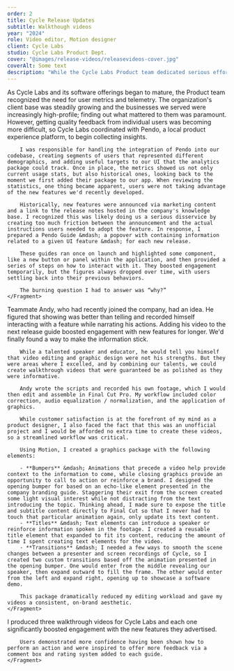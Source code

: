 ```yaml
---
order: 2
title: Cycle Release Updates
subtitle: Walkthough videos
year: "2024"
role: Video editor, Motion designer
client: Cycle Labs
studio: Cycle Labs Product Dept.
cover: "@images/release-videos/releasevideos-cover.jpg"
coverAlt: Some text
description: "While the Cycle Labs Product team dedicated serious effort to shipping new and requested features, we noticed that their adoption rate was lower than we expected. Teammate Andy and put our heads together to find out why and rectify the issue."
---
```


<ProjectSection sectionTitle="Concept">
    <Fragment slot="text">
        As Cycle Labs and its software offerings began to mature, the Product team recognized the need for user metrics and telemetry. The organization's client base was steadily growing and the businesses we served were increasingly high-profile; finding out what mattered to them was paramount. However, getting quality feedback from individual users was becoming more difficult, so Cycle Labs coordinated with Pendo, a local product experience platform, to begin collecting insights.

        I was responsible for handling the integration of Pendo into our codebase, creating segments of users that represented different demographics, and adding useful targets to our UI that the analytics package could track. Once in place, the metrics showed us not only current usage stats, but also historical ones, looking back to the moment we first added their package to our app. When reviewing the statistics, one thing became apparent, users were not taking advantage of the new features we'd recently developed.

        Historically, new features were announced via marketing content and a link to the release notes hosted in the company's knowledge base. I recognized this was likely doing us a serious disservice by creating too much friction between the announcement and the actual instructions users needed to adopt the feature. In response, I prepared a Pendo Guide &mdash; a popover with containing information related to a given UI feature &mdash; for each new release.

        These guides ran once on launch and highlighted some component, like a new button or panel within the application, and then provided a series of steps on how to interact with it. They boosted engagement temporarily, but the figures always dropped over time, with users settling back into their previous behaviors.

        The burning question I had to answer was “why?”
    </Fragment>
</ProjectSection>

<ProjectSection sectionTitle="Process">
    <Fragment slot="text">
        Teammate Andy, who had recently joined the company, had an idea. He figured that showing was better than telling and recorded himself interacting with a feature while narrating his actions. Adding his video to the next release guide boosted engagement with new features for longer. We'd finally found a way to make the information stick.

        While a talented speaker and educator, he would tell you himself that video editing and graphic design were not his strengths. But they were areas where I excelled, and by combining our talents, we could create walkthrough videos that were guaranteed be as polished as they were informative.

        Andy wrote the scripts and recorded his own footage, which I would then edit and assemble in Final Cut Pro. My workflow included color correction, audio equalization / normalization, and the application of graphics.

        While customer satisfaction is at the forefront of my mind as a product designer, I also faced the fact that this was an unofficial project and I would be afforded no extra time to create these videos, so a streamlined workflow was critical. 

        Using Motion, I created a graphics package with the following elements:

        - **Bumpers** &mdash; Animations that precede a video help provide context to the information to come, while closing graphics provide an opportunity to call to action or reinforce a brand. I designed the opening bumper for based on an echo-like element presented in the company branding guide. Staggering their exit from the screen created some light visual interest while not distracting from the text introducing the topic. Thinking ahead, I made sure to expose the title and subtitle content directly to Final Cut so that I never had to touch that particular animation again, only update its text content.
        - **Titles** &mdash; Text elements can introduce a speaker or reinforce information spoken in the footage. I created a reusable title element that expanded to fit its content, reducing the amount of time I spent creating text elements for the video. 
        - **Transitions** &mdash; I needed a few ways to smooth the scene changes between a presenter and screen recordings of Cycle, so I created two custom transitions based off the animation presented in the opening bumper. One would enter from the middle revealing our speaker, then expand outward to fill the frame. The other would enter from the left and expand right, opening up to showcase a software demo. 

        This package dramatically reduced my editing workload and gave my videos a consistent, on-brand aesthetic.
    </Fragment>
</ProjectSection>

<ProjectSection sectionTitle="Outcome">
    <Fragment slot="text">
        I produced three walkthrough videos for Cycle Labs and each one significantly boosted engagement with the new features they advertised.

        Users demonstrated more confidence having been shown how to perform an action and were inspired to offer more feedback via a comment box and rating system added to each guide.
    </Fragment>
</ProjectSection>